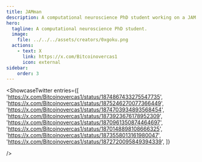 ```yaml
---
title: JAMman
description: A computational neuroscience PhD student working on a JAM implementation in Python.
hero:
  tagline: A computational neuroscience PhD student.
  image: 
    file: ../../../assets/creators/0xgoku.png
  actions:
    - text: X
      link: https://x.com/Bitcoinovercas1
      icon: external
sidebar:
    order: 3
---
```



<ShowcaseTwitter
  entries={[
    'https://x.com/Bitcoinovercas1/status/1874867433275547735',
    'https://x.com/Bitcoinovercas1/status/1875246270077366449',
    'https://x.com/Bitcoinovercas1/status/1874703934893568454',
    'https://x.com/Bitcoinovercas1/status/1873923676178952309',
    'https://x.com/Bitcoinovercas1/status/1870961350874464697',
    'https://x.com/Bitcoinovercas1/status/1870148898108666325',
    'https://x.com/Bitcoinovercas1/status/1873558013161980047',
    'https://x.com/Bitcoinovercas1/status/1872720095849394339',
  ]}

/>
 <script async src="https://platform.twitter.com/widgets.js" charset="utf-8"></script>